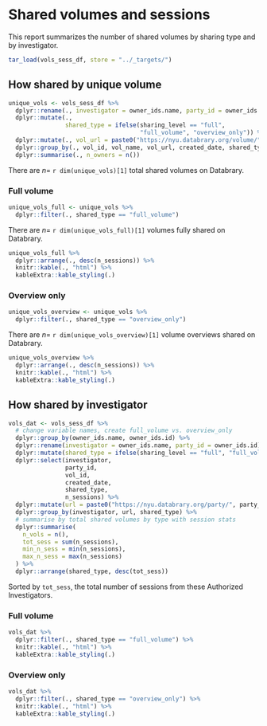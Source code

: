 # Shared volumes and sessions

This report summarizes the number of shared volumes by sharing type and by investigator.

```r
tar_load(vols_sess_df, store = "../_targets/")
```

## How shared by unique volume {-}

```r
unique_vols <- vols_sess_df %>%
  dplyr::rename(., investigator = owner_ids.name, party_id = owner_ids.id) %>%
  dplyr::mutate(.,
                shared_type = ifelse(sharing_level == "full", 
                                     "full_volume", "overview_only")) %>%
  dplyr::mutate(., vol_url = paste0("https://nyu.databrary.org/volume/", vol_id)) %>%
  dplyr::group_by(., vol_id, vol_name, vol_url, created_date, shared_type, n_sessions) %>%
  dplyr::summarise(., n_owners = n())
```

There are $n=$ `r dim(unique_vols)[1]` total shared volumes on Databrary.

### Full volume {-}

```r
unique_vols_full <- unique_vols %>%
  dplyr::filter(., shared_type == "full_volume")
```

There are $n=$ `r dim(unique_vols_full)[1]` volumes fully shared on Databrary.

```r
unique_vols_full %>%
  dplyr::arrange(., desc(n_sessions)) %>%
  knitr::kable(., "html") %>%
  kableExtra::kable_styling(.)
```

### Overview only {-}

```r
unique_vols_overview <- unique_vols %>%
  dplyr::filter(., shared_type == "overview_only")
```

There are $n=$ `r dim(unique_vols_overview)[1]` volume overviews shared on Databrary.

```r
unique_vols_overview %>%
  dplyr::arrange(., desc(n_sessions)) %>%
  knitr::kable(., "html") %>%
  kableExtra::kable_styling(.)
```

## How shared by investigator {-}

```r
vols_dat <- vols_sess_df %>%
  # change variable names, create full_volume vs. overview_only
  dplyr::group_by(owner_ids.name, owner_ids.id) %>%
  dplyr::rename(investigator = owner_ids.name, party_id = owner_ids.id) %>%
  dplyr::mutate(shared_type = ifelse(sharing_level == "full", "full_volume", "overview_only")) %>%
  dplyr::select(investigator,
                party_id,
                vol_id,
                created_date,
                shared_type,
                n_sessions) %>%
  dplyr::mutate(url = paste0("https://nyu.databrary.org/party/", party_id)) %>%
  dplyr::group_by(investigator, url, shared_type) %>%
  # summarise by total shared volumes by type with session stats
  dplyr::summarise(
    n_vols = n(),
    tot_sess = sum(n_sessions),
    min_n_sess = min(n_sessions),
    max_n_sess = max(n_sessions)
  ) %>%
  dplyr::arrange(shared_type, desc(tot_sess))
```

Sorted by `tot_sess`, the total number of sessions from these Authorized Investigators.

### Full volume {-}

```r
vols_dat %>%
  dplyr::filter(., shared_type == "full_volume") %>%
  knitr::kable(., "html") %>%
  kableExtra::kable_styling(.)
```

### Overview only {-}

```r
vols_dat %>%
  dplyr::filter(., shared_type == "overview_only") %>%
  knitr::kable(., "html") %>%
  kableExtra::kable_styling(.)
```
